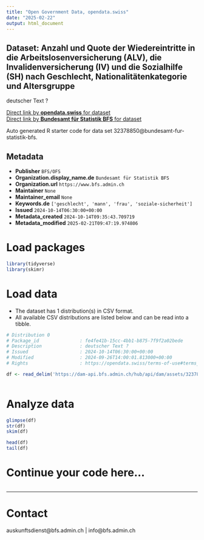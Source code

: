 ```yaml
---
title: "Open Government Data, opendata.swiss"
date: "2025-02-22"
output: html_document
---
```


## Dataset: Anzahl und Quote der Wiedereintritte in die Arbeitslosenversicherung (ALV), die Invalidenversicherung (IV) und die Sozialhilfe (SH) nach Geschlecht, Nationalitätenkategorie und Altersgruppe

deutscher Text ?

[Direct link by **opendata.swiss** for dataset](https://opendata.swiss/de/dataset/anzahl-und-quote-der-wiedereintritte-in-die-arbeitslosenversicherung-alv-die-invalidenversicher1)<br>
[Direct link by **Bundesamt für Statistik BFS** for dataset](https://www.bfs.admin.ch/asset/de/ts-x-13.06.02.14)

Auto generated R starter code for data set 32378850@bundesamt-fur-statistik-bfs.

## Metadata

- **Publisher** `BFS/OFS`
- **Organization.display_name.de** `Bundesamt für Statistik BFS`
- **Organization.url** `https://www.bfs.admin.ch`
- **Maintainer** `None`
- **Maintainer_email** `None`
- **Keywords.de** `['geschlecht', 'mann', 'frau', 'soziale-sicherheit']`
- **Issued** `2024-10-14T06:30:00+00:00`
- **Metadata_created** `2024-10-14T09:35:43.709719`
- **Metadata_modified** `2025-02-21T09:47:19.974806`


# Load packages

```r

library(tidyverse)
library(skimr)

```

# Load data

-   The dataset has 1 distribution(s) in CSV format.
-   All available CSV distributions are listed below and can be read into a tibble.

```r

# Distribution 0
# Package_id               : fe4fe41b-15cc-4bb1-b875-7f9f2a02bede
# Description              : deutscher Text ?
# Issued                   : 2024-10-14T06:30:00+00:00
# Modified                 : 2024-09-26T14:00:01.813000+00:00
# Rights                   : https://opendata.swiss/terms-of-use#terms_by_ask

df <- read_delim('https://dam-api.bfs.admin.ch/hub/api/dam/assets/32378861/master')



```

# Analyze data

```r

glimpse(df)
str(df)
skim(df)

head(df)
tail(df)

```

# Continue your code here...

```r

```

------------------------------------------------------------------------

# Contact

auskunftsdienst@bfs.admin.ch | info@bfs.admin.ch
